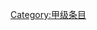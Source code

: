 {{catmore1|[[Wikipedia:互联网专题|Wikipedia:互联网专题]]}}
{{Articles by Quality|topic=互联网|project=互联网|format=TOC}}
{{emptycat}}

[[Category:甲级条目|Category:甲级条目]]